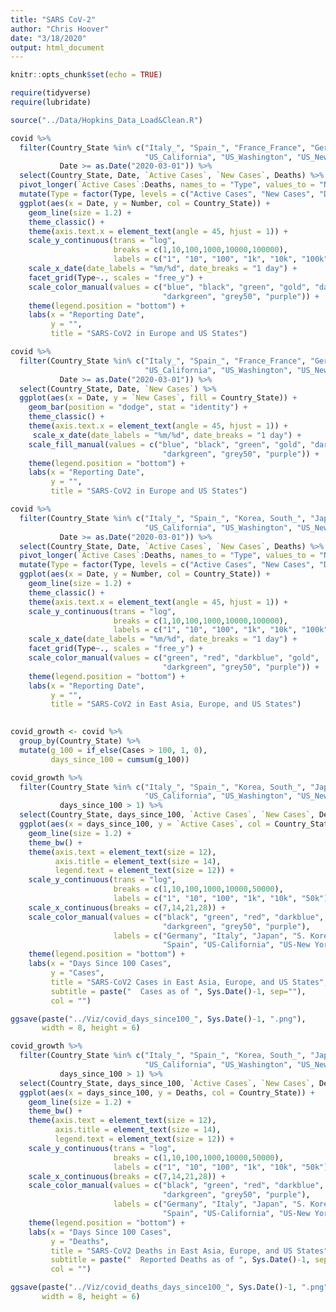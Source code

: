 ```yaml
---
title: "SARS CoV-2"
author: "Chris Hoover"
date: "3/18/2020"
output: html_document
---
```


```r
knitr::opts_chunk$set(echo = TRUE)

require(tidyverse)
require(lubridate)

source("../Data/Hopkins_Data_Load&Clean.R")
```

```r
covid %>% 
  filter(Country_State %in% c("Italy_", "Spain_", "France_France", "Germany_", "United Kingdom_United Kingdom",
                              "US_California", "US_Washington", "US_New York") & 
           Date >= as.Date("2020-03-01")) %>%
  select(Country_State, Date, `Active Cases`, `New Cases`, Deaths) %>% 
  pivot_longer(`Active Cases`:Deaths, names_to = "Type", values_to = "Number") %>% 
  mutate(Type = factor(Type, levels = c("Active Cases", "New Cases", "Deaths")))  %>% 
  ggplot(aes(x = Date, y = Number, col = Country_State)) +
    geom_line(size = 1.2) +
    theme_classic() +
    theme(axis.text.x = element_text(angle = 45, hjust = 1)) +
    scale_y_continuous(trans = "log",
                       breaks = c(1,10,100,1000,10000,100000),
                       labels = c("1", "10", "100", "1k", "10k", "100k")) +
    scale_x_date(date_labels = "%m/%d", date_breaks = "1 day") +
    facet_grid(Type~., scales = "free_y") +
    scale_color_manual(values = c("blue", "black", "green", "gold", "darkred",
                                  "darkgreen", "grey50", "purple")) +
    theme(legend.position = "bottom") +
    labs(x = "Reporting Date",
         y = "",
         title = "SARS-CoV2 in Europe and US States")

```

```r
covid %>% 
  filter(Country_State %in% c("Italy_", "Spain_", "France_France", "Germany_", "United Kingdom_United Kingdom",
                              "US_California", "US_Washington", "US_New York") & 
           Date >= as.Date("2020-03-01")) %>%
  select(Country_State, Date, `New Cases`) %>% 
  ggplot(aes(x = Date, y = `New Cases`, fill = Country_State)) +
    geom_bar(position = "dodge", stat = "identity") +
    theme_classic() +
    theme(axis.text.x = element_text(angle = 45, hjust = 1)) +
     scale_x_date(date_labels = "%m/%d", date_breaks = "1 day") +
    scale_fill_manual(values = c("blue", "black", "green", "gold", "darkred",
                                  "darkgreen", "grey50", "purple")) +
    theme(legend.position = "bottom") +
    labs(x = "Reporting Date",
         y = "",
         title = "SARS-CoV2 in Europe and US States")

```


```r
covid %>% 
  filter(Country_State %in% c("Italy_", "Spain_", "Korea, South_", "Japan_", 
                              "US_California", "US_Washington", "US_New York") & 
           Date >= as.Date("2020-03-01")) %>%
  select(Country_State, Date, `Active Cases`, `New Cases`, Deaths) %>% 
  pivot_longer(`Active Cases`:Deaths, names_to = "Type", values_to = "Number") %>% 
  mutate(Type = factor(Type, levels = c("Active Cases", "New Cases", "Deaths")))  %>% 
  ggplot(aes(x = Date, y = Number, col = Country_State)) +
    geom_line(size = 1.2) +
    theme_classic() +
    theme(axis.text.x = element_text(angle = 45, hjust = 1)) +
    scale_y_continuous(trans = "log",
                       breaks = c(1,10,100,1000,10000,100000),
                       labels = c("1", "10", "100", "1k", "10k", "100k")) +
    scale_x_date(date_labels = "%m/%d", date_breaks = "1 day") +
    facet_grid(Type~., scales = "free_y") +
    scale_color_manual(values = c("green", "red", "darkblue", "gold", 
                                  "darkgreen", "grey50", "purple")) +
    theme(legend.position = "bottom") +
    labs(x = "Reporting Date",
         y = "",
         title = "SARS-CoV2 in East Asia, Europe, and US States")
    
```

```r
covid_growth <- covid %>% 
  group_by(Country_State) %>% 
  mutate(g_100 = if_else(Cases > 100, 1, 0),
         days_since_100 = cumsum(g_100))

covid_growth %>% 
  filter(Country_State %in% c("Italy_", "Spain_", "Korea, South_", "Japan_", "Germany_",
                              "US_California", "US_Washington", "US_New York") & 
           days_since_100 > 1) %>%
  select(Country_State, days_since_100, `Active Cases`, `New Cases`, Deaths) %>% 
  ggplot(aes(x = days_since_100, y = `Active Cases`, col = Country_State)) +
    geom_line(size = 1.2) +
    theme_bw() +
    theme(axis.text = element_text(size = 12),
          axis.title = element_text(size = 14),
          legend.text = element_text(size = 12)) +
    scale_y_continuous(trans = "log",
                       breaks = c(1,10,100,1000,10000,50000),
                       labels = c("1", "10", "100", "1k", "10k", "50k")) +
    scale_x_continuous(breaks = c(7,14,21,28)) +
    scale_color_manual(values = c("black", "green", "red", "darkblue", "gold", 
                                  "darkgreen", "grey50", "purple"),
                       labels = c("Germany", "Italy", "Japan", "S. Korea",
                                  "Spain", "US-California", "US-New York", "US-Washington")) +
    theme(legend.position = "bottom") +
    labs(x = "Days Since 100 Cases",
         y = "Cases",
         title = "SARS-CoV2 Cases in East Asia, Europe, and US States",
         subtitle = paste("  Cases as of ", Sys.Date()-1, sep=""),
         col = "")

ggsave(paste("../Viz/covid_days_since100_", Sys.Date()-1, ".png"),
       width = 8, height = 6)
```

```r
covid_growth %>% 
  filter(Country_State %in% c("Italy_", "Spain_", "Korea, South_", "Japan_", "Germany_",
                              "US_California", "US_Washington", "US_New York") & 
           days_since_100 > 1) %>%
  select(Country_State, days_since_100, `Active Cases`, `New Cases`, Deaths) %>% 
  ggplot(aes(x = days_since_100, y = Deaths, col = Country_State)) +
    geom_line(size = 1.2) +
    theme_bw() +
    theme(axis.text = element_text(size = 12),
          axis.title = element_text(size = 14),
          legend.text = element_text(size = 12)) +
    scale_y_continuous(trans = "log",
                       breaks = c(1,10,100,1000,10000,50000),
                       labels = c("1", "10", "100", "1k", "10k", "50k")) +
    scale_x_continuous(breaks = c(7,14,21,28)) +
    scale_color_manual(values = c("black", "green", "red", "darkblue", "gold", 
                                  "darkgreen", "grey50", "purple"),
                       labels = c("Germany", "Italy", "Japan", "S. Korea",
                                  "Spain", "US-California", "US-New York", "US-Washington")) +
    theme(legend.position = "bottom") +
    labs(x = "Days Since 100 Cases",
         y = "Deaths",
         title = "SARS-CoV2 Deaths in East Asia, Europe, and US States",
         subtitle = paste("  Reported Deaths as of ", Sys.Date()-1, sep=""),
         col = "")

ggsave(paste("../Viz/covid_deaths_days_since100_", Sys.Date()-1, ".png"),
       width = 8, height = 6)

```

